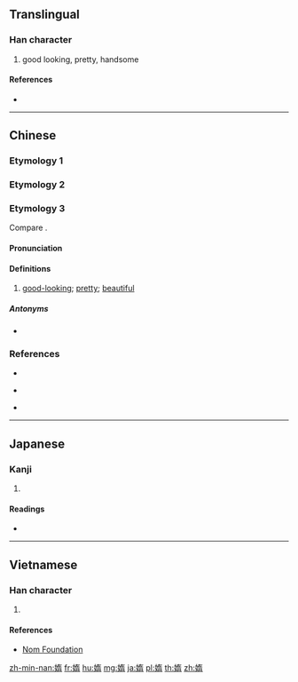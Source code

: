 {{character info/new}}
==Translingual==

===Han character===
{{Han char|rn=38|rad=女|as=09|sn=12|four=|canj=VKMB|ids=⿰女⿱左月}}

# {{lb|zh|Min Nan}} good looking, pretty, handsome

====References====
* {{Han ref|kx=0267.200|dkj=06525|dj=0534.190|hdz=21064.100|uh=5AA0|ud=23200}}

----

==Chinese==

===Etymology 1===
{{zh-see|嫷|v}}

===Etymology 2===
{{zh-see|惰|v}}

===Etymology 3===
{{zh-forms|alt=美,水,秀}}

Compare {{cog|th|สวย||beautiful}}.

====Pronunciation====
{{zh-pron
|mn=súi
|mn-t=sui2
|cat=a
}}

====Definitions====
{{zh-hanzi}}

# {{lb|zh|Min Nan}} [[good-looking]]; [[pretty]]; [[beautiful]]

=====Antonyms=====
* {{zh-l|䆀|bái}}

===References===
* {{R:twedu|B00708-004}}
* {{qualifier|Min Nan}} {{thcwd|8310}}
* {{qualifier|Min Nan}} {{thcwda|313}}

----

==Japanese==

===Kanji===
{{ja-kanji|grade=|rs=女09}}

# {{defn|lang=ja|sort=女09}}

====Readings====
* {{ja-readings|on=[[た]] (ta), [[だ]] (da), [[な]] (na), [[ら]] (ra)|kun=[[みめよい]] (mimeyoi), [[おこたる]] (okotaru), [[みめよいさま]] (mimeyoisama)}}

----

==Vietnamese==

===Han character===
{{vi-readings|rs=女09|hanviet=[[thoã]]}}

# {{defn|lang=vi|sort=女09}}

====References====
* [http://nomfoundation.org/common/nom_details.php?codepoint=5aa0 Nom Foundation]

[[zh-min-nan:媠]]
[[fr:媠]]
[[hu:媠]]
[[mg:媠]]
[[ja:媠]]
[[pl:媠]]
[[th:媠]]
[[zh:媠]]